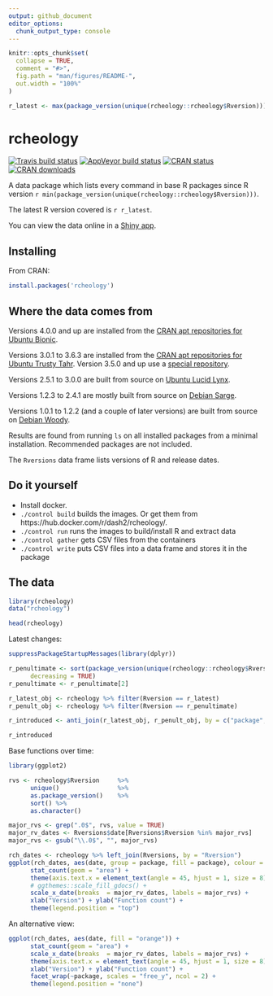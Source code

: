 ```yaml
---
output: github_document
editor_options: 
  chunk_output_type: console
---
```


<!-- README.md is generated from README.Rmd. Please edit that file -->

```r
knitr::opts_chunk$set(
  collapse = TRUE,
  comment = "#>",
  fig.path = "man/figures/README-",
  out.width = "100%"
) 

r_latest <- max(package_version(unique(rcheology::rcheology$Rversion)))
```

# rcheology

[![Travis build status](https://travis-ci.org/hughjonesd/rcheology.svg?branch=master)](https://travis-ci.org/hughjonesd/rcheology) 
[![AppVeyor build status](https://ci.appveyor.com/api/projects/status/github/hughjonesd/rcheology?branch=master&svg=true)](https://ci.appveyor.com/project/hughjonesd/rcheology)
[![CRAN status](https://www.r-pkg.org/badges/version/rcheology)](https://cran.r-project.org/package=rcheology)
[![CRAN downloads](https://cranlogs.r-pkg.org/badges/rcheology)](https://cran.r-project.org/package=rcheology) 
 
A data package which lists every command in base R packages since R version `r min(package_version(unique(rcheology::rcheology$Rversion)))`.

The latest R version covered is `r r_latest`.

You can view the data online in a [Shiny app](https://hughjonesd.shinyapps.io/rcheology/).

## Installing

From CRAN:

```r
install.packages('rcheology')
```


## Where the data comes from

Versions 4.0.0 and up are installed from the 
[CRAN apt repositories for Ubuntu Bionic](https://cran.r-project.org/bin/linux/ubuntu/bionic-cran40/).

Versions 3.0.1 to 3.6.3 are installed from the [CRAN apt repositories for Ubuntu Trusty Tahr](https://cran.r-project.org/bin/linux/ubuntu/trusty/). Version 3.5.0 and up use a 
[special repository](https://cran.r-project.org/bin/linux/ubuntu/trusty-cran35/).

Versions 2.5.1 to 3.0.0 are built from source on [Ubuntu Lucid Lynx](https://hub.docker.com/r/yamamuteki/ubuntu-lucid-i386/).

Versions 1.2.3 to 2.4.1 are mostly built from source on [Debian Sarge](https://hub.docker.com/r/debian/eol/).

Versions 1.0.1 to 1.2.2 (and a couple of later versions) are built from source on [Debian Woody](https://hub.docker.com/r/debian/eol/).

Results are found from running `ls` on all installed packages from a minimal installation.
Recommended packages are not included.

The `Rversions` data frame lists versions of R and release dates.

## Do it yourself

* Install docker.
* `./control build` builds the images. Or get them from https://hub.docker.com/r/dash2/rcheology/.
* `./control run` runs the images to build/install R and extract data
* `./control gather` gets CSV files from the containers
* `./control write` puts CSV files into a data frame and stores it in the package

## The data


```r
library(rcheology)
data("rcheology")

head(rcheology)
```

Latest changes:

```r

suppressPackageStartupMessages(library(dplyr))

r_penultimate <- sort(package_version(unique(rcheology::rcheology$Rversion)), 
      decreasing = TRUE)
r_penultimate <- r_penultimate[2]

r_latest_obj <- rcheology %>% filter(Rversion == r_latest)
r_penult_obj <- rcheology %>% filter(Rversion == r_penultimate)

r_introduced <- anti_join(r_latest_obj, r_penult_obj, by = c("package", "name"))

r_introduced
```
 
Base functions over time:

```r
library(ggplot2)

rvs <- rcheology$Rversion     %>% 
      unique()                %>% 
      as.package_version()    %>% 
      sort() %>% 
      as.character()

major_rvs <- grep(".0$", rvs, value = TRUE)
major_rv_dates <- Rversions$date[Rversions$Rversion %in% major_rvs]
major_rvs <- gsub("\\.0$", "", major_rvs)

rch_dates <- rcheology %>% left_join(Rversions, by = "Rversion")
ggplot(rch_dates, aes(date, group = package, fill = package), colour = NA) + 
      stat_count(geom = "area") + 
      theme(axis.text.x = element_text(angle = 45, hjust = 1, size = 8)) + 
      # ggthemes::scale_fill_gdocs() +
      scale_x_date(breaks  = major_rv_dates, labels = major_rvs) + 
      xlab("Version") + ylab("Function count") + 
      theme(legend.position = "top")


```

An alternative view:

```r


ggplot(rch_dates, aes(date, fill = "orange")) + 
      stat_count(geom = "area") + 
      scale_x_date(breaks  = major_rv_dates, labels = major_rvs) + 
      theme(axis.text.x = element_text(angle = 45, hjust = 1, size = 8)) + 
      xlab("Version") + ylab("Function count") + 
      facet_wrap(~package, scales = "free_y", ncol = 2) +
      theme(legend.position = "none") 
```
